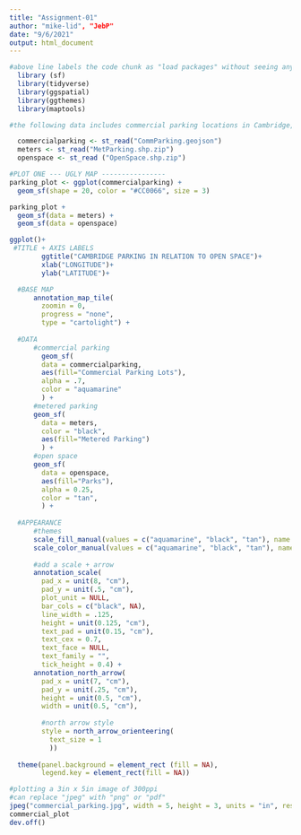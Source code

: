 ```yaml
---
title: "Assignment-01"
author: "mike-lid", "JebP"
date: "9/6/2021"
output: html_document
---
```

```r
#above line labels the code chunk as "load packages" without seeing any of the package loading messages
  library (sf)
  library(tidyverse)
  library(ggspatial)
  library(ggthemes)
  library(maptools)
```

```r
#the following data includes commercial parking locations in Cambridge, polygon data of metered parking spots, and boundaries for open space. We are curious to see the relationship between available Cambridge parking and locations of open/green space.

  commercialparking <- st_read("CommParking.geojson")
  meters <- st_read("MetParking.shp.zip")
  openspace <- st_read ("OpenSpace.shp.zip")
```

```r
#PLOT ONE --- UGLY MAP ----------------
parking_plot <- ggplot(commercialparking) +
  geom_sf(shape = 20, color = "#CC0066", size = 3)

parking_plot +
  geom_sf(data = meters) +
  geom_sf(data = openspace)
```

```r

ggplot()+
 #TITLE + AXIS LABELS
        ggtitle("CAMBRIDGE PARKING IN RELATION TO OPEN SPACE")+
        xlab("LONGITUDE")+
        ylab("LATITUDE")+

  #BASE MAP
      annotation_map_tile(
        zoomin = 0, 
        progress = "none", 
        type = "cartolight") +
  
  #DATA
      #commercial parking
        geom_sf(
        data = commercialparking, 
        aes(fill="Commercial Parking Lots"), 
        alpha = .7, 
        color = "aquamarine"
        ) +
      #metered parking
      geom_sf(
        data = meters, 
        color = "black", 
        aes(fill="Metered Parking")
        ) +
      #open space
      geom_sf(
        data = openspace, 
        aes(fill="Parks"), 
        alpha = 0.25, 
        color = "tan",
        ) +
  
  #APPEARANCE
      #themes
      scale_fill_manual(values = c("aquamarine", "black", "tan"), name = "") +
      scale_color_manual(values = c("aquamarine", "black", "tan"), name = "") +
  
      #add a scale + arrow
      annotation_scale(
        pad_x = unit(8, "cm"),
        pad_y = unit(.5, "cm"),
        plot_unit = NULL,
        bar_cols = c("black", NA),
        line_width = .125,
        height = unit(0.125, "cm"),
        text_pad = unit(0.15, "cm"),
        text_cex = 0.7,
        text_face = NULL,
        text_family = "",
        tick_height = 0.4) + 
      annotation_north_arrow(
        pad_x = unit(7, "cm"),
        pad_y = unit(.25, "cm"),
        height = unit(0.5, "cm"),
        width = unit(0.5, "cm"),
        
        #north arrow style
        style = north_arrow_orienteering(
          text_size = 1
          ))
  
  theme(panel.background = element_rect (fill = NA), 
        legend.key = element_rect(fill = NA))
```
  
```r
#plotting a 3in x 5in image of 300ppi
#can replace "jpeg" with "png" or "pdf"
jpeg("commercial_parking.jpg", width = 5, height = 3, units = "in", res = 300)
commercial_plot
dev.off()
```
